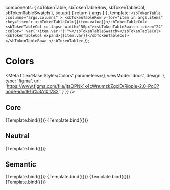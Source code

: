 
  components: { sbTokenTable, sbTokenTableRow, sbTokenTableCol, sbTokenTableSwatch },
  setup() {
    return {
      args
    }
  },
  template: `
    <sbTokenTable :columns="args.columns" >
      <sbTokenTableRow v-for="item in args.items" :key="item">
        <sbTokenTableCol>{{item.value}}</sbTokenTableCol>
        <sbTokenTableCol collapse width="50px"><sbTokenTableSwatch :size="24" :color="'var('+item.var+')'"></sbTokenTableSwatch></sbTokenTableCol>
        <sbTokenTableCol expand>{{item.var}}</sbTokenTableCol>
      </sbTokenTableRow>
    </sbTokenTable>
  `
});

# Colors

<Meta
  title='Base Styles/Colors'
  parameters={{
    viewMode: 'docs',
    design: {
      type: 'figma',
      url:
        'https://www.figma.com/file/jtsOPNk1k4cWnumzkZgclD/Ripple-2.0-PoC?node-id=1916%3A101782',
    }
  }}
/>

## Core

<Canvas columns={2}>
  <Story
    name="Primary"
    args={{
      columns: ['Primary'],
      items: getColorSwatches(rplColors, 'core.primary')
    }}
  >
    {Template.bind({})}
  </Story>
  <Story
    name="Accent"
    args={{
      columns: ['Accent'],
      items: getColorSwatches(rplColors, 'core.accent')
    }}
  >
    {Template.bind({})}
  </Story>
</Canvas>

## Neutral

<Canvas>
  <Story
    name="Neutral"
    args={{
      columns: ['Neutrals'],
      items: getColorSwatches(rplColors, 'neutral')
    }}
  >
    {Template.bind({})}
  </Story>
</Canvas>

## Semantic

<Canvas>
  <Story
    name="Info"
    args={{
      columns: ['Info'],
      items: getColorSwatches(rplColors, 'semantic.info')
    }}
  >
    {Template.bind({})}
  </Story>
  <Story
    name="Success"
    args={{
      columns: ['Success'],
      items: getColorSwatches(rplColors, 'semantic.success')
    }}
  >
    {Template.bind({})}
  </Story>
  <Story
    name="Warning"
    args={{
      columns: ['Warning'],
      items: getColorSwatches(rplColors, 'semantic.warning')
    }}
  >
    {Template.bind({})}
  </Story>
  <Story
    name="Error"
    args={{
      columns: ['Error'],
      items: getColorSwatches(rplColors, 'semantic.error')
    }}
  >
    {Template.bind({})}
  </Story>
</Canvas>
